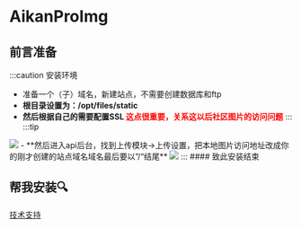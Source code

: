 
# AikanProImg

## 前言准备

 :::caution 安装环境

- 准备一个（子）域名，新建站点，不需要创建数据库和ftp
- **根目录设置为：/opt/files/static**
- **然后根据自己的需要配置SSL<font color="red"> 这点很重要，关系这以后社区图片的访问问题</font >**
:::
:::tip 
<img  src="/img/install/install-img-01.jpg"   />
- **然后进入api后台，找到上传模块→上传设置，把本地图片访问地址改成你的刚才创建的站点域名域名最后要以”/“结尾**

<img  src="/img/install/install-img-02.jpg"   />
:::
#### 致此安装结束

## 帮我安装🔍
[技术支持](/support/)
